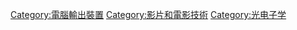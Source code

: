 [[Category:電腦輸出裝置|Category:電腦輸出裝置]]
[[Category:影片和電影技術|Category:影片和電影技術]]
[[Category:光电子学|Category:光电子学]]